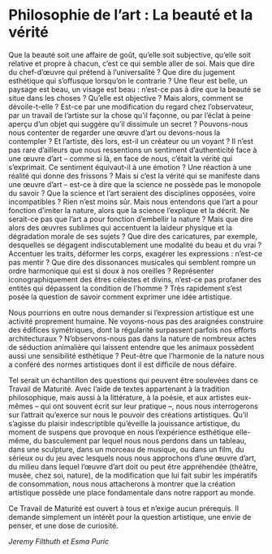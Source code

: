 # Philosophie de l'art :  La beauté et la vérité

Que la beauté soit une affaire de goût, qu'elle soit subjective, qu'elle soit relative et propre à chacun, c'est ce qui semble aller de soi. Mais que dire du chef-d'œuvre qui prétend à l'universalité\ ? Que dire du jugement esthétique qui s'offusque lorsqu'on le contrarie\ ? Une fleur est belle, un paysage est beau, un visage est beau\ : n'est-ce pas à dire que la beauté se situe dans les choses\ ? Qu'elle est objective\ ? Mais alors, comment se dévoile-t-elle\ ? Est-ce par une modification du regard chez l'observateur, par un travail de l'artiste sur la chose qu'il façonne, ou par l'éclat à peine aperçu d'un objet qui suggère qu'il dissimule un secret\ ? Pouvons-nous nous contenter de regarder une œuvre d'art ou devons-nous la contempler\ ? Et l'artiste, dès lors, est-il un créateur ou un voyant\ ? Il n'est pas rare d'ailleurs que nous ressentions un sentiment d'authenticité face à une œuvre d'art –\ comme si là, en face de nous, c'était la vérité qui s'exprimait. Ce sentiment équivaut-il à une émotion\ ? Une réaction à une réalité qui donne des frissons\ ? Mais si c'est la vérité qui se manifeste dans une œuvre d'art\ – est-ce à dire que la science ne possède pas le monopole du savoir\ ? Que la science et l'art seraient des disciplines opposées, voire incompatibles\ ? Rien n'est moins sûr. Mais nous entendons que l'art a pour fonction d'imiter la nature, alors que la science l'explique et la décrit. Ne serait-ce pas que l'art a pour fonction d'embellir la nature\ ? Mais que dire alors des œuvres sublimes qui accentuent la laideur physique et la dégradation morale de ses sujets\ ? Que dire des caricatures, par exemple, desquelles se dégagent indiscutablement une modalité du beau et du vrai\ ? Accentuer les traits, déformer les corps, exagérer les expressions\ : n'est-ce pas mentir\ ? Que dire des dissonances musicales qui semblent rompre un ordre harmonique qui est si doux à nos oreilles\ ? Représenter iconographiquement des êtres célestes et divins, n'est-ce pas profaner des entités qui dépassent la condition de l'homme\ ? Très rapidement s'est posée la question de savoir comment exprimer une idée artistique.

Nous pourrions en outre nous demander si l'expression artistique est une activité proprement humaine. Ne voyons-nous pas des araignées construire des édifices symétriques, dont la régularité surpassent parfois nos efforts architecturaux\ ? N'observons-nous pas dans la nature de nombreux actes de séduction animalière qui laissent entendre que les animaux possèdent aussi une sensibilité esthétique ? Peut-être que l'harmonie de la nature nous a conféré des normes artistiques dont il est difficile de nous défaire.

Tel serait un échantillon des questions qui peuvent être soulevées dans ce Travail de Maturité. Avec l'aide de textes appartenant à la tradition philosophique, mais aussi à la littérature, à la poésie, et aux artistes eux-mêmes –\ qui ont souvent écrit sur leur pratique\ –, nous nous interrogerons sur l'attrait qu'exerce sur nous le pouvoir des créations artistiques. Qu'il s'agisse du plaisir indescriptible qu'éveille la jouissance artistique, du moment de suspens que provoque en nous l'expérience esthétique elle-même, du basculement par lequel nous nous perdons dans un tableau, dans une sculpture, dans un morceau de musique, ou dans un film, du sérieux ou du jeu avec lesquels nous nous approchons d'une œuvre d'art, du milieu dans lequel l'œuvre d'art doit ou peut être appréhendée (théâtre, musée, chez soi, nature), de la modification que lui fait subir les impératifs de consommation, nous nous attacherons à montrer que la création artistique possède une place fondamentale dans notre rapport au monde.

Ce Travail de Maturité est ouvert à tous et n'exige aucun prérequis. Il demande simplement un intérêt pour la question artistique, une envie de penser, et une dose de curiosité.

::: {.signature data-latex=""}
*Jeremy Filthuth et Esma Puric*
:::
